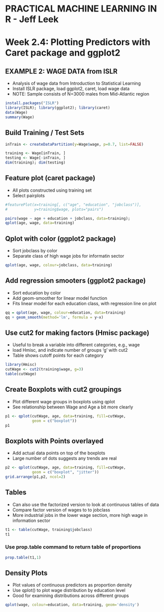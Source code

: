 # PRACTICAL MACHINE LEARNING IN R - Jeff Leek
# Week 2.4: Plotting Predictors with Caret package and ggplot2

## EXAMPLE 2: WAGE DATA from ISLR
* Analysis of wage data from Introduction to Statistical Learning
* Install ISLR package, load ggplot2, caret, load wage data 
* NOTE: Sample consists of N=3000 males from Mid-Atlantic region

```r
install.packages("ISLR")
library(ISLR); library(ggplot2); library(caret)
data(Wage)
summary(Wage)
```

## Build Training / Test Sets
```r
inTrain <- createDataPartition(y=Wage$wage, p=0.7, list=FALSE)

training <- Wage[inTrain, ]
testing <- Wage[-inTrain, ]
dim(training); dim(testing)
```

## Feature plot (caret package)
* All plots constructed using training set
* Select pairplots 

```r
#featurePlot(x=training[, c("age", "education", "jobclass")], 
#            y=training$wage, plots="pairs")

pairs(wage ~ age + education + jobclass, data=training);
qplot(age, wage, data=training)
```

## Qplot with color (ggplot2 package)
* Sort jobclass by color
* Separate class of high wage jobs for informatin sector

```r
qplot(age, wage, colour=jobclass, data=training)
```

## Add regression smooters (ggplot2 package)
* Sort education by color
* Add geom-smoother for linear model function
* Fits linear model for each education class, with regression line on plot

```r
qq = qplot(age, wage, colour=education, data=training)
qq + geom_smooth(method='lm', formula = y~x)
```

## Use cut2 for making factors (Hmisc package)
* Useful to break a variable into different categories, e.g., wage
* load Hmisc, and indicate number of groups 'g' with cut2
* Table shows cutoff points for each category

```r
library(Hmisc)
cutWage <- cut2(training$wage, g=3)
table(cutWage)
```
## Create Boxplots with cut2 groupings
* Plot different wage groups in boxplots using qplot
* See relationship between Wage and Age a bit more clearly

```r
p1 <- qplot(cutWage, age, data=training, fill=cutWage,
            geom = c("boxplot"))
p1
```

## Boxplots with Points overlayed
* Add actual data points on top of the boxplots
* Large number of dots suggests any trends are real

```r
p2 <- qplot(cutWage, age, data=training, fill=cutWage,
            geom = c("boxplot", "jitter"))
grid.arrange(p1,p2, ncol=2)
```

## Tables
* Can also use the factorized version to look at continuous tables of data
* Compare factor version of wages to to jobclass
* More industrial jobs in the lower wage section, more high wage in information sector

```r
t1 <- table(cutWage, training$jobclass)
t1
```

###  Use prop.table command to return table of proportions
```r
prop.table(t1,1)
```

## Density Plots
* Plot values of continuous predictors as proportion density
* Use qplot() to plot wage distribution by education level
* Good for examining distributions across different groups

```r
qplot(wage, colour=education, data=training, geom='density')
```